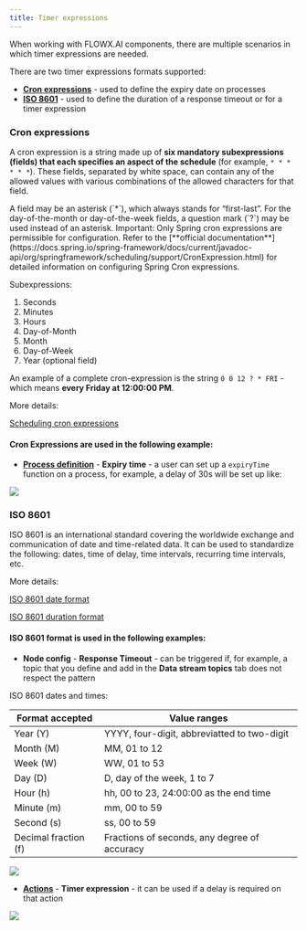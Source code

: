 ```yaml
---
title: Timer expressions
---
```


When working with FLOWX.AI components, there are multiple scenarios in which timer expressions are needed.

There are two timer expressions formats supported:

* [**Cron expressions**](#cron-expressions) - used to define the expiry date on processes
* [**ISO 8601**](#iso-8601) - used to define the duration of a response timeout or for a timer expression

### Cron expressions

A cron expression is a string made up of **six mandatory subexpressions (fields) that each specifies an aspect of the schedule** (for example, `* * * * * *`). These fields, separated by white space, can contain any of the allowed values with various combinations of the allowed characters for that field.

<Info>
A field may be an asterisk (`*`), which always stands for “first-last”. For the day-of-the-month or day-of-the-week fields, a question mark (`?`) may be used instead of an asterisk.
</Info>

<Warning>
Important: Only Spring cron expressions are permissible for configuration. Refer to the [**official documentation**](https://docs.spring.io/spring-framework/docs/current/javadoc-api/org/springframework/scheduling/support/CronExpression.html) for detailed information on configuring Spring Cron expressions.
</Warning>

Subexpressions:

1. Seconds
2. Minutes
3. Hours
4. Day-of-Month
5. Month
6. Day-of-Week
7. Year (optional field)

An example of a complete cron-expression is the string `0 0 12 ? * FRI` - which means **every Friday at 12:00:00 PM**.

More details:

[Scheduling cron expressions](https://docs.spring.io/spring-framework/docs/current/reference/html/integration.html#scheduling-cron-expression)

#### Cron Expressions are used in the following example:

* [**Process definition**](../../../building-blocks/process/process-definition) - **Expiry time** - a user can set up a `expiryTime` function on a process, for example, a delay of 30s will be set up like:

<Frame>

![](https://s3.eu-west-1.amazonaws.com/docx.flowx.ai/release34/timer_process_settings.png)

</Frame>

### ISO 8601

ISO 8601 is an international standard covering the worldwide exchange and communication of date and time-related data. It can be used to standardize the following: dates, time of delay, time intervals, recurring time intervals, etc.

More details:

[ISO 8601 date format](https://www.digi.com/resources/documentation/digidocs/90001488-13/reference/r_iso_8601_date_format.htm)

[ISO 8601 duration format](https://www.digi.com/resources/documentation/digidocs//90001488-13/reference/r_iso_8601_duration_format.htm)

#### ISO 8601 format is used in the following examples:

* **Node config** - **Response Timeout** - can be triggered if, for example, a topic that you define and add in the **Data stream topics** tab does not respect the pattern

ISO 8601 dates and times:

| Format accepted      | Value ranges                                 |
| -------------------- | -------------------------------------------- |
| Year (Y)             | YYYY, four-digit, abbreviatted to two-digit  |
| Month (M)            | MM, 01 to 12                                 |
| Week (W)             | WW, 01 to 53                                 |
| Day (D)              | D, day of the week, 1 to 7                   |
| Hour (h)             | hh, 00 to 23, 24:00:00 as the end time       |
| Minute (m)           | mm, 00 to 59                                 |
| Second (s)           | ss, 00 to 59                                 |
| Decimal fraction (f) | Fractions of seconds, any degree of accuracy |

<Frame>

![](https://s3.eu-west-1.amazonaws.com/docx.flowx.ai/platform-overview/frameworks-and-standards/timer_response_timeout.png)

</Frame>

* [**Actions**](../../actions/actions.md) - **Timer expression** - it can be used if a delay is required on that action

<Frame>

![](https://s3.eu-west-1.amazonaws.com/docx.flowx.ai/platform-overview/frameworks-and-standards/timer_action_edit.png)

</Frame>